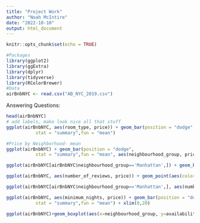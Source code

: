```yaml
---
title: "Project Work"
author: "Noah McIntire"
date: "2022-10-10"
output: html_document
---
```


```r
knitr::opts_chunk$set(echo = TRUE)
```

```r
#Packages
library(ggplot2)
library(ggExtra)
library(dplyr)
library(tidyverse)
library(RColorBrewer)
#Data
airBnbNYC <- read.csv("AB_NYC_2019.csv")
```

Answering Questions:
```r
head(airBnbNYC)
# add labels, make look nice all that stuff
ggplot(airBnbNYC, aes(room_type, price)) + geom_bar(position = "dodge",
           stat = "summary",fun = "mean")
```


```r
#Price by Neighborhood- mean
ggplot(airBnbNYC) + geom_bar(position = "dodge",
           stat = "summary",fun = "mean", aes(neighbourhood_group, price, col=room_type, fill=room_type)) + scale_fill_brewer(palette="Spectral") +labs(title='Mean AirBnB Price', subtitle='by Borough and Room Type', xlab='Borough', ylab='Mean Price')
```
```r
ggplot(airBnbNYC[airBnbNYC$neighbourhood_group=='Manhattan',]) + geom_bin2d(aes(x=availability_365, y=price))
```
```r
ggplot(airBnbNYC, aes(number_of_reviews, price)) + geom_point(aes(color=neighbourhood_group))
```
```r
ggplot(airBnbNYC[airBnbNYC$neighbourhood_group=='Manhattan',], aes(number_of_reviews, price)) + geom_point(aes(color=neighbourhood))
```
```r
ggplot(airBnbNYC, aes(minimum_nights, price)) + geom_bar(position = "dodge",
           stat = "summary",fun = "mean") + xlim(0,20)
```
```r
ggplot(airBnbNYC)+geom_boxplot(aes(x=neighbourhood_group, y=availability_365))
```

